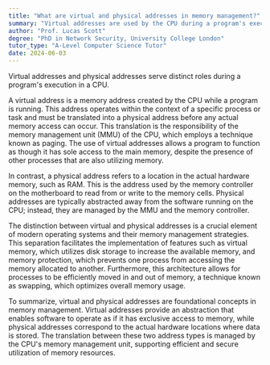 ```yaml
---
title: "What are virtual and physical addresses in memory management?"
summary: "Virtual addresses are used by the CPU during a program's execution, while physical addresses refer to actual hardware memory locations."
author: "Prof. Lucas Scott"
degree: "PhD in Network Security, University College London"
tutor_type: "A-Level Computer Science Tutor"
date: 2024-06-03
---
```


Virtual addresses and physical addresses serve distinct roles during a program's execution in a CPU.

A virtual address is a memory address created by the CPU while a program is running. This address operates within the context of a specific process or task and must be translated into a physical address before any actual memory access can occur. This translation is the responsibility of the memory management unit (MMU) of the CPU, which employs a technique known as paging. The use of virtual addresses allows a program to function as though it has sole access to the main memory, despite the presence of other processes that are also utilizing memory.

In contrast, a physical address refers to a location in the actual hardware memory, such as RAM. This is the address used by the memory controller on the motherboard to read from or write to the memory cells. Physical addresses are typically abstracted away from the software running on the CPU; instead, they are managed by the MMU and the memory controller.

The distinction between virtual and physical addresses is a crucial element of modern operating systems and their memory management strategies. This separation facilitates the implementation of features such as virtual memory, which utilizes disk storage to increase the available memory, and memory protection, which prevents one process from accessing the memory allocated to another. Furthermore, this architecture allows for processes to be efficiently moved in and out of memory, a technique known as swapping, which optimizes overall memory usage.

To summarize, virtual and physical addresses are foundational concepts in memory management. Virtual addresses provide an abstraction that enables software to operate as if it has exclusive access to memory, while physical addresses correspond to the actual hardware locations where data is stored. The translation between these two address types is managed by the CPU's memory management unit, supporting efficient and secure utilization of memory resources.
    